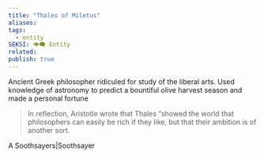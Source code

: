 ```yaml
---
title: "Thales of Miletus"
aliases: 
tags:
  - entity
SEKSI: 👁️‍🗨️ Entity
related:
publish: true
---
```




Ancient Greek philosopher ridiculed for study of the liberal arts. Used knowledge of astronomy to predict a bountiful olive harvest season and made a personal fortune

>  In reflection, Aristotle wrote that Thales “showed the world that philosophers can easily be rich if they like, but that their ambition is of another sort.

A <Link href="/c/soothsayerssoothsayer" className="text-[var(--color-primary)] hover:underline hover:text-[var(--color-secondary)] transition-colors font-medium">Soothsayers|Soothsayer</Link>


